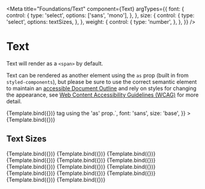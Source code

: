 <!-- Text.stories.mdx-->


<Meta
  title="Foundations/Text"
  component={Text}
  argTypes={{
    font: {
      control: {
        type: 'select',
        options: ['sans', 'mono'],
      },
    },
    size: {
      control: {
        type: 'select',
        options: textSizes,
      },
    },
    weight: {
      control: {
        type: 'number',
      },
    },
  }}
/>

# Text


Text will render as a `<span>` by default.

Text can be rendered as another element using the `as` prop (built in from `styled-components`), but please be sure to use the correct semantic element to maintain an <a href="https://www.w3.org/WAI/WCAG21/Understanding/headings-and-labels.html">accessible Document Outline</a> and rely on styles for changing the appearance, see <a href="https://www.w3.org/WAI/standards-guidelines/wcag/">Web Content Accessibility Guidelines (WCAG)</a> for more detail.

<Canvas>
  <Story
    name="Default"
    args={{
      children: `Text will render as a 'span' by default.`,
      font: 'sans',
      size: 'base',
    }}
  >
    {Template.bind({})}
  </Story>
  <Story
    name="Render as a p tag"
    args={{
      as: 'p',
      children: `Text can be rendered in a <p> tag using the 'as' prop.`,
      font: 'sans',
      size: 'base',
    }}
  >
    {Template.bind({})}
  </Story>
</Canvas>

## Text Sizes


<Canvas>
  <Story
    name="xxs"
    args={{
      ...defaultArgs,
      children: `'xxs' size text`,
      size: 'xxs',
    }}
  >
    {Template.bind({})}
  </Story>
  <Story
    name="xs"
    args={{
      ...defaultArgs,
      children: `'xs' size text`,
      size: 'xs',
    }}
  >
    {Template.bind({})}
  </Story>
  <Story
    name="sm"
    args={{
      ...defaultArgs,
      children: `'sm' size text`,
      size: 'sm',
    }}
  >
    {Template.bind({})}
  </Story>
  <Story
    name="base"
    args={{
      ...defaultArgs,
      children: `'base' size text`,
      size: 'base',
    }}
  >
    {Template.bind({})}
  </Story>
  <Story
    name="lg"
    args={{
      ...defaultArgs,
      children: `'lg' size text`,
      size: 'lg',
    }}
  >
    {Template.bind({})}
  </Story>
  <Story
    name="xl"
    args={{
      ...defaultArgs,
      children: `'xl' size text`,
      size: 'xl',
    }}
  >
    {Template.bind({})}
  </Story>
  <Story
    name="2xl"
    args={{
      ...defaultArgs,
      children: `'2xl' size text`,
      size: '2xl',
    }}
  >
    {Template.bind({})}
  </Story>
  <Story
    name="3xl"
    args={{
      ...defaultArgs,
      children: `'3xl' size text`,
      size: '3xl',
    }}
  >
    {Template.bind({})}
  </Story>
  <Story
    name="4xl"
    args={{
      ...defaultArgs,
      children: `'4xl' size text`,
      size: '4xl',
    }}
  >
    {Template.bind({})}
  </Story>
  <Story
    name="5xl"
    args={{
      ...defaultArgs,
      children: `'5xl' size text`,
      size: '5xl',
    }}
  >
    {Template.bind({})}
  </Story>
  <Story
    name="6xl"
    args={{
      ...defaultArgs,
      children: `'6xl' size text`,
      size: '6xl',
    }}
  >
    {Template.bind({})}
  </Story>
  <Story
    name="7xl"
    args={{
      ...defaultArgs,
      children: `'7xl' size text`,
      size: '7xl',
    }}
  >
    {Template.bind({})}
  </Story>
  <Story
    name="8xl"
    args={{
      ...defaultArgs,
      children: `'8xl' size text`,
      size: '8xl',
    }}
  >
    {Template.bind({})}
  </Story>
  <Story
    name="9xl"
    args={{
      ...defaultArgs,
      children: `'9xl' size text`,
      size: '9xl',
    }}
  >
    {Template.bind({})}
  </Story>
</Canvas>
